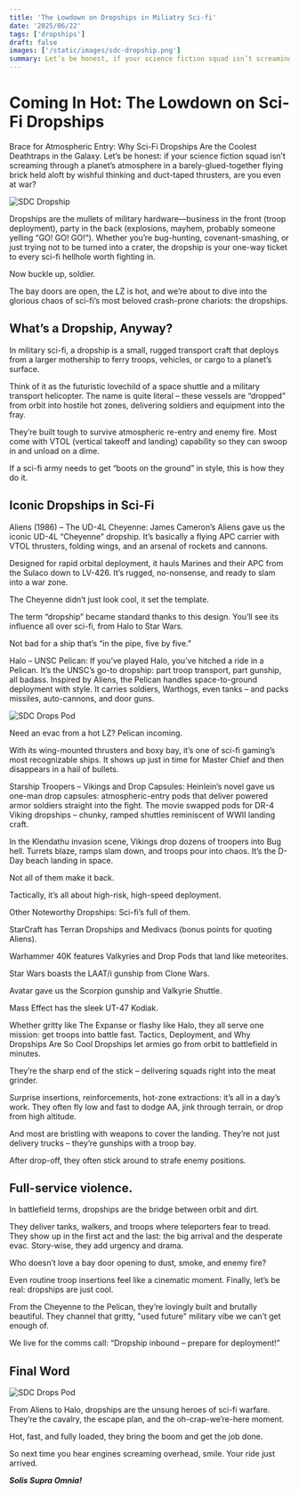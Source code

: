 ```yaml
---
title: 'The Lowdown on Dropships in Miliatry Sci-fi'
date: '2025/06/22'
tags: ['dropships']
draft: false
images: ['/static/images/sdc-dropship.png']
summary: Let’s be honest, if your science fiction squad isn’t screaming through a planet’s atmosphere in a barely-glued-together flying brick held aloft by wishful thinking and duct-taped thrusters, are you even at war? Dropships are the mullets of military hardware—business in the front (troop deployment), party in the back (explosions, mayhem, probably someone yelling “GO! GO! GO!”). Whether you’re bug-hunting, covenant-smashing, or just trying not to be turned into a crater, the dropship is your one-way ticket to every sci-fi hellhole worth fighting in.
---
```


# Coming In Hot: The Lowdown on Sci-Fi Dropships

Brace for Atmospheric Entry: Why Sci-Fi Dropships Are the Coolest Deathtraps in the Galaxy.
Let’s be honest: if your science fiction squad isn’t screaming through a planet’s atmosphere in a barely-glued-together flying brick held aloft by wishful thinking and duct-taped thrusters, are you even at war?

<div className="my-6 flex justify-center">
  <img
    src="/static/images/sdc-dropship.png"
    alt="SDC Dropship"
    className="w-full rounded shadow-lg"
  />
</div>

Dropships are the mullets of military hardware—business in the front (troop deployment), party in the back (explosions, mayhem, probably someone yelling “GO! GO! GO!”).
Whether you’re bug-hunting, covenant-smashing, or just trying not to be turned into a crater, the dropship is your one-way ticket to every sci-fi hellhole worth fighting in.

Now buckle up, soldier.

The bay doors are open, the LZ is hot, and we’re about to dive into the glorious chaos of sci-fi’s most beloved crash-prone chariots: the dropships.

## What’s a Dropship, Anyway?

In military sci-fi, a dropship is a small, rugged transport craft that deploys from a larger mothership to ferry troops, vehicles, or cargo to a planet’s surface.

Think of it as the futuristic lovechild of a space shuttle and a military transport helicopter. The name is quite literal – these vessels are “dropped” from orbit into hostile hot zones, delivering soldiers and equipment into the fray.

They’re built tough to survive atmospheric re-entry and enemy fire.
Most come with VTOL (vertical takeoff and landing) capability so they can swoop in and unload on a dime.

If a sci-fi army needs to get “boots on the ground” in style, this is how they do it.

## Iconic Dropships in Sci-Fi

Aliens (1986) – The UD-4L Cheyenne: James Cameron’s Aliens gave us the iconic UD-4L “Cheyenne” dropship.
It’s basically a flying APC carrier with VTOL thrusters, folding wings, and an arsenal of rockets and cannons.

Designed for rapid orbital deployment, it hauls Marines and their APC from the Sulaco down to LV-426.
It’s rugged, no-nonsense, and ready to slam into a war zone.

The Cheyenne didn’t just look cool, it set the template.

The term “dropship” became standard thanks to this design.
You’ll see its influence all over sci-fi, from Halo to Star Wars.

Not bad for a ship that’s “in the pipe, five by five.”

Halo – UNSC Pelican: If you’ve played Halo, you’ve hitched a ride in a Pelican.
It’s the UNSC’s go-to dropship: part troop transport, part gunship, all badass.
Inspired by Aliens, the Pelican handles space-to-ground deployment with style.
It carries soldiers, Warthogs, even tanks – and packs missiles, auto-cannons, and door guns.

<div className="my-6 flex justify-center">
  <img
    src="/static/images/unsc-pelican.jpg"
    alt="SDC Drops Pod"
    className="w-full rounded shadow-lg"
  />
</div>

Need an evac from a hot LZ?
Pelican incoming.

With its wing-mounted thrusters and boxy bay, it’s one of sci-fi gaming’s most recognizable ships.
It shows up just in time for Master Chief and then disappears in a hail of bullets.

Starship Troopers – Vikings and Drop Capsules: Heinlein’s novel gave us one-man drop capsules: atmospheric-entry pods that deliver powered armor soldiers straight into the fight.
The movie swapped pods for DR-4 Viking dropships – chunky, ramped shuttles reminiscent of WWII landing craft.

In the Klendathu invasion scene, Vikings drop dozens of troopers into Bug hell.
Turrets blaze, ramps slam down, and troops pour into chaos.
It’s the D-Day beach landing in space.

Not all of them make it back.

Tactically, it’s all about high-risk, high-speed deployment.

Other Noteworthy Dropships: Sci-fi’s full of them.

StarCraft has Terran Dropships and Medivacs (bonus points for quoting Aliens).

Warhammer 40K features Valkyries and Drop Pods that land like meteorites.

Star Wars boasts the LAAT/i gunship from Clone Wars.

Avatar gave us the Scorpion gunship and Valkyrie Shuttle.

Mass Effect has the sleek UT-47 Kodiak.

Whether gritty like The Expanse or flashy like Halo, they all serve one mission: get troops into battle fast.
Tactics, Deployment, and Why Dropships Are So Cool
Dropships let armies go from orbit to battlefield in minutes.

They’re the sharp end of the stick – delivering squads right into the meat grinder.

Surprise insertions, reinforcements, hot-zone extractions: it’s all in a day’s work.
They often fly low and fast to dodge AA, jink through terrain, or drop from high altitude.

And most are bristling with weapons to cover the landing.
They’re not just delivery trucks – they’re gunships with a troop bay.

After drop-off, they often stick around to strafe enemy positions.

## Full-service violence.

In battlefield terms, dropships are the bridge between orbit and dirt.

They deliver tanks, walkers, and troops where teleporters fear to tread.
They show up in the first act and the last: the big arrival and the desperate evac.
Story-wise, they add urgency and drama.

Who doesn’t love a bay door opening to dust, smoke, and enemy fire?

Even routine troop insertions feel like a cinematic moment.
Finally, let’s be real: dropships are just cool.

From the Cheyenne to the Pelican, they’re lovingly built and brutally beautiful.
They channel that gritty, "used future" military vibe we can’t get enough of.

We live for the comms call: “Dropship inbound – prepare for deployment!”

## Final Word

<div className="my-6 flex justify-center">
  <img
    src="/static/images/sdc-drop-pod.png"
    alt="SDC Drops Pod"
    className="w-full rounded shadow-lg"
  />
</div>

From Aliens to Halo, dropships are the unsung heroes of sci-fi warfare.
They’re the cavalry, the escape plan, and the oh-crap-we’re-here moment.

Hot, fast, and fully loaded, they bring the boom and get the job done.

So next time you hear engines screaming overhead, smile.
Your ride just arrived.

**_Solis Supra Omnia!_**
